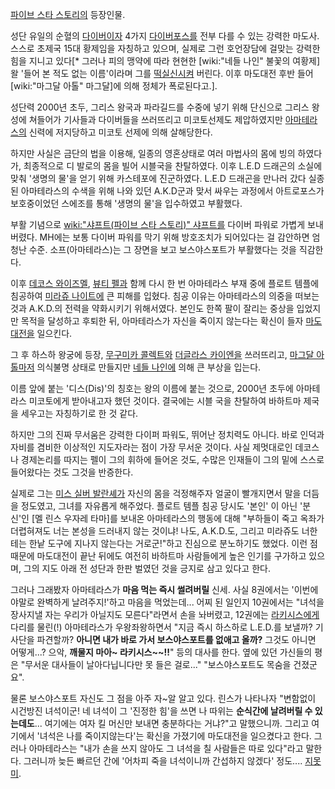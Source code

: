 [[파이브 스타 스토리]]의 등장인물.

성단 유일의 순혈의 [[다이버]]이자 4가지 [[다이버포스]]를 전부 다를 수 있는 강력한 마도사. 스스로 초제국 15대 황제임을 자칭하고 있으며, 실제로 그런 호언장담에 걸맞는 강력한 힘을 지니고 있다[* 그러나 피의 맹약에 따라 현현한 [wiki:"네들 나인" 불꽃의 여황제] 왈 '들어 본 적도 없는 이름'이라며 그를 [[떡실신]]시켜 버린다. 이후 마도대전 후반 들어 [wiki:"마그달 아톨" 마그달]에 의해 정체가 폭로된다고.].

성단력 2000년 초두, 그리스 왕국과 파라길드를 수중에 넣기 위해 단신으로 그리스 왕성에 쳐들어가 기사들과 다이버들을 쓰러뜨리고 미코토선제도 제압하였지만 [[아마테라스]]의 신력에 저지당하고 미코토 선제에 의해 살해당한다.

하지만 사실은 금단의 법을 이용해, 일종의 영혼상태로 여러 마법사의 몸에 빙의 하였다가, 최종적으로 디 발로의 몸을 빌어 시블국을 찬탈하였다. 이후 L.E.D 드래곤의 소실에 맞춰 '생명의 물'을 얻기 위해 카스테포에 진군하였다. L.E.D 드래곤을 만나러 갔다 실종된 아마테라스의 수색을 위해 나와 있던 A.K.D군과 맞서 싸우는 과정에서 아트로포스가 보호중이었던 스에조를 통해 '생명의 물'을 입수하였고 부활했다.

부활 기념으로 [[wiki:"샤프트(파이브 스타 스토리)" 샤프트]]를 다이버 파워로 가볍게 보내버렸다. MH에는 보통 다이버 파워를 막기 위해 방호조치가 되어있다는 걸 감안하면 엄청난 수준. 소프(아마테라스)는 그 장면을 보고 보스야스포트가 부활했다는 것을 직감한다.

이후 [[데코스 와이즈멜]], [[뷰티 펠]]과 함께 다시 한 번 아마테라스 부재 중에 플로트 템플에 침공하여 [[미라쥬 나이트]]에 큰 피해를 입혔다. 침공 이유는 아마테라스의 의중을 떠보는 것과 A.K.D.의 전력을 약화시키기 위해서였다. 본인도 한쪽 팔이 잘리는 중상을 입었지만 목적을 달성하고 후퇴한 뒤, 아마테라스가 자신을 죽이지 않는다는 확신이 들자 [[마도대전]]을 일으킨다.

그 후 하스하 왕궁에 등장, [[무구미카 콜렉트]]와 [[더글라스 카이엔]]을 쓰러뜨리고, [[마그달 아톨]]마저 의식불명 상태로 만들지만 [[네들 나인]]에 의해 큰 부상을 입는다.

이름 앞에 붙는 '디스(Dis)'의 칭호는 왕의 이름에 붙는 것으로, 2000년 초두에 아마테라스 미코토에게 받아내고자 했던 것이다. 결국에는 시블 국을 찬탈하여 바하트마 제국을 세우고는 자칭하기로 한 것 같다.

하지만 그의 진짜 무서움은 강력한 다이퍼 파워도, 뛰어난 정치력도 아니다. 바로 인덕과 자비를 겸비한 이상적인 지도자라는 점이 가장 무서운 것이다. 사실 제멋대로인 데코스나 경제논리를 따지는 펠이 그의 휘하에 들어온 것도, 수많은 인재들이 그의 밑에 스스로 들어왔다는 것도 그것을 반증한다. 

실제로 그는 [[미스 실버 발란셰]]가 자신의 몸을 걱정해주자 얼굴이 빨개지면서 말을 더듬을 정도였고, 그녀를 자유롭게 해주었다. 플로트 템플 침공 당시도 '본인' 이 아닌 '분신'인 [멜 린스 우자레 타마]를 보내온 아마테라스의 행동에 대해 "부하들이 죽고 옥좌가 더렵혀져도 너는 본성을 드러내지 않는 것이냐! 나도, A.K.D.도, 그리고 미라쥬도 너한테는 한낱 도구에 지나지 않는다는 거로군!"하고 진심으로 분노하기도 했었다. 이런 점 때문에 마도대전이 끝난 뒤에도 여전히 바하트마 사람들에게 높은 인기를 구가하고 있으며, 그의 지도 아래 전 성단과 한판 벌였던 것을 긍지로 삼고 있다고 한다. 

그러나 그래봤자 아마테라스가 '''마음 먹는 즉시 썰려버릴''' 신세. 사실 8권에서는 '이번에야말로 완벽하게 날려주지!'하고 마음을 먹었는데... 어찌 된 일인지 10권에서는 "녀석을 장사지낼 자는 우리가 아닐지도 모른다"라면서 손을 놔버렸고, 12권에는 [[라키시스]]에게 다리를 물린(!) 아마테라스가 우왕좌왕하면서 "지금 즉시 하스하로 L.E.D.를 보낼까? 기사단을 파견할까? '''아니면 내가 바로 가서 보스야스포트를 없애고 올까?''' 그것도 아니면 어떻게...? 으악, '''깨물지 마아~ 라키시스~~!!'''" 등의 대사를 한다. 옆에 있던 가신들의 평은 "무서운 대사들이 날아다닙니다만 못 들은 걸로..." "보스야스포트도 목숨을 건졌군요".

물론 보스야스포트 자신도 그 점을 아주 자~알 알고 있다. 린스가 나타나자 "변함없이 시건방진 녀석이군! 네 녀석이 그 '진정한 힘'을 쓰면 나 따위는 '''순식간에 날려버릴 수 있는데도'''... 여기에는 여자 킬 머신만 보내면 충분하다는 거냐?"고 말했으니까. 그리고 여기에서 '녀석은 나를 죽이지않는다'는 확신을 가졌기에 마도대전을 일으켰다고 한다. 그러나 아마테라스는 "내가 손을 쓰지 않아도 그 녀석을 칠 사람들은 따로 있다"라고 말한다. 그러니까 늦든 빠르던 간에 '어차피 죽을 녀석이니까 간섭하지 않겠다' 정도.... [[지못미]].
